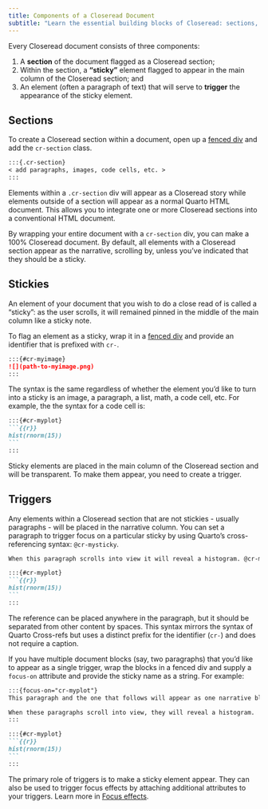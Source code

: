 ```yaml
---
title: Components of a Closeread Document
subtitle: "Learn the essential building blocks of Closeread: sections, stickies and triggers."
---
```


Every Closeread document consists of three components:

1. A **section** of the document flagged as a Closeread section;
2. Within the section, a **"sticky"** element flagged to appear in the main column of the Closeread section; and
3. An element (often a paragraph of text) that will serve to **trigger** the appearance of the sticky element.

## Sections

To create a Closeread section within a document, open up a [fenced div](https://quarto.org/docs/authoring/markdown-basics.html#sec-divs-and-spans) and add the `cr-section` class.

```markdown
:::{.cr-section}
< add paragraphs, images, code cells, etc. >
:::
```

Elements within a `.cr-section` div will appear as a Closeread story while elements outside of a section will appear as a normal Quarto HTML document. This allows you to integrate one or more Closeread sections into a conventional HTML document.

By wrapping your entire document with a `cr-section` div, you can make a 100% Closeread document. By default, all elements with a Closeread section appear as the narrative, scrolling by, unless you've indicated that they should be a sticky.


## Stickies

An element of your document that you wish to do a close read of is called a "sticky": as the user scrolls, it will remained pinned in the middle of the main column like a sticky note.

To flag an element as a sticky, wrap it in a [fenced div](https://quarto.org/docs/authoring/markdown-basics.html#sec-divs-and-spans) and provide an identifier that is prefixed with `cr-`.

```markdown
:::{#cr-myimage}
![](path-to-myimage.png)
:::
```

The syntax is the same regardless of whether the element you'd like to turn into a sticky is an image, a paragraph, a list, math, a code cell, etc. For example, the the syntax for a code cell is:

````markdown
:::{#cr-myplot}
```{{r}}
hist(rnorm(15))
```
:::
````
Sticky elements are placed in the main column of the Closeread section and will be transparent. To make them appear, you need to create a trigger.

## Triggers

Any elements within a Closeread section that are not stickies - usually paragraphs - will be placed in the narrative column. You can set a paragraph to trigger focus on a particular sticky by using Quarto's cross-referencing syntax: `@cr-mysticky`.

````markdown
When this paragraph scrolls into view it will reveal a histogram. @cr-myplot

:::{#cr-myplot}
```{{r}}
hist(rnorm(15))
```
:::
````

The reference can be placed anywhere in the paragraph, but it should be separated from other content by spaces. This syntax mirrors the syntax of Quarto Cross-refs but uses a distinct prefix for the identifier (`cr-`) and does not require a caption.

If you have multiple document blocks (say, two paragraphs) that you'd like to appear as a single trigger, wrap the blocks in a fenced div and supply a `focus-on` attribute and provide the sticky name as a string. For example:

````markdown
:::{focus-on="cr-myplot"}
This paragraph and the one that follows will appear as one narrative block

When these paragraphs scroll into view, they will reveal a histogram.
:::

:::{#cr-myplot}
```{{r}}
hist(rnorm(15))
```
:::
````

The primary role of triggers is to make a sticky element appear. They can also be used to trigger focus effects by attaching additional attributes to your triggers. Learn more in [Focus effects](focus-effects.qmd).
